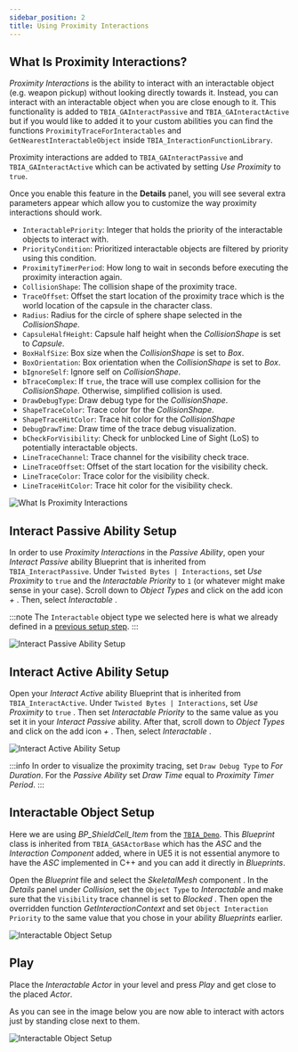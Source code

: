 ```yaml
---
sidebar_position: 2
title: Using Proximity Interactions
---
```


## What Is Proximity Interactions?

*Proximity Interactions* is the ability to interact with an interactable object (e.g. weapon pickup) without looking directly towards it. Instead,
you can interact with an interactable object when you are close enough to it. This functionality is added to `TBIA_GAInteractPassive` and
`TBIA_GAInteractActive` but if you would like to added it to your custom abilities you can find the functions
`ProximityTraceForInteractables` and `GetNearestInteractableObject` inside `TBIA_InteractionFunctionLibrary`.

Proximity interactions are added to `TBIA_GAInteractPassive` and `TBIA_GAInteractActive` which can be activated by setting *Use Proximity* to `true`.

Once you enable this feature in the **Details** panel, you will see several extra parameters appear which allow you to
customize the way proximity interactions should work.

 * `InteractablePriority`: Integer that holds the priority of the interactable objects to interact with.
 * `PriorityCondition`: Prioritized interactable objects are filtered by priority using this condition.
 * `ProximityTimerPeriod`: How long to wait in seconds before executing the proximity interaction again.
 * `CollisionShape`: The collision shape of the proximity trace.
 * `TraceOffset`: Offset the start location of the proximity trace which is the world location of the capsule in the character class.
 * `Radius`: Radius for the circle of sphere shape selected in the *CollisionShape*.
 * `CapsuleHalfHeight`: Capsule half height when the *CollisionShape* is set to *Capsule*.
 * `BoxHalfSize`: Box size when the *CollisionShape* is set to *Box*.
 * `BoxOrientation`: Box orientation when the *CollisionShape* is set to *Box*.
 * `bIgnoreSelf`: Ignore self on *CollisionShape*.
 * `bTraceComplex`: If `true`, the trace will use complex collision for the *CollisionShape*. Otherwise, simplified collision is used.
 * `DrawDebugType`: Draw debug type for the *CollisionShape*. 
 * `ShapeTraceColor`: Trace color for the *CollisionShape*.
 * `ShapeTraceHitColor`: Trace hit color for the *CollisionShape*
 * `DebugDrawTime`: Draw time of the trace debug visualization.
 * `bCheckForVisibility`: Check for unblocked Line of Sight (LoS) to potentially interactable objects.
 * `LineTraceChannel`: Trace channel for the visibility check trace.
 * `LineTraceOffset`: Offset of the start location for the visibility check.
 * `LineTraceColor`: Trace color for the visibility check. 
 * `LineTraceHitColor`: Trace hit color for the visibility check. 

![What Is Proximity Interactions](_static/img/proximity/01_proximity_logic.png)

## Interact Passive Ability Setup

In order to use *Proximity Interactions* in the *Passive Ability*, open your *Interact Passive* ability Blueprint that is inherited from `TBIA_InteractPassive`.
Under `Twisted Bytes | Interactions`, set *Use Proximity* to `true` <Step text="1"/> and the *Interactable Priority* to `1` <Step text="2"/>
(or whatever might make sense in your case). Scroll down to *Object Types* and click on the add icon *+* <Step text="3"/>.
Then, select *Interactable* <Step text="4"/>.

:::note
The `Interactable` object type we selected here is what we already defined in a [previous setup step](/docs/getting-started/migration-guide#collision-settings).
:::

![Interact Passive Ability Setup](_static/img/proximity/02_passive_setup.png)

## Interact Active Ability Setup

Open your *Interact Active* ability Blueprint that is inherited from `TBIA_InteractActive`. Under `Twisted Bytes | Interactions`, set *Use Proximity*
to `true` <Step text="1"/>. Then set *Interactable Priority* <Step text="1"/> to the same value as you set it in your *Interact Passive* ability.
After that, scroll down to *Object Types* and click on the add icon *+* <Step text="3"/>. Then, select *Interactable* <Step text="4"/>.

![Interact Active Ability Setup](_static/img/proximity/03_active_setup.png)

:::info
In order to visualize the proximity tracing, set `Draw Debug Type` to *For Duration*. For the *Passive Ability* set *Draw Time* equal to *Proximity Timer Period*.
:::

## Interactable Object Setup

Here we are using *BP_ShieldCell_Item* from the [`TBIA_Demo`](https://static.twistedbytes.net/downloads/7a42299c-6047-e1e8-5b98-c16ab1868b89/TBIA%20Demo%20Project/).
This *Blueprint* class is inherited from `TBIA_GASActorBase` which has the *ASC* and the *Interaction Component* added, where in UE5 it is not essential anymore
to have the *ASC* implemented in C++ and you can add it directly in *Blueprints*.

Open the *Blueprint* file and select the *SkeletalMesh* component <Step text="1"/>. In the *Details* panel under *Collision*, set the `Object Type`
to *Interactable* <Step text="2"/> and make sure that the `Visibility` trace channel is set to *Blocked* <Step text="3"/>.
Then open the overridden function *GetInteractionContext* and set `Object Interaction Priority` <Step text="4"/> to the same value that you chose in
your ability *Blueprints* earlier.

![Interactable Object Setup](_static/img/proximity/04_object_setup.png)

## Play

Place the *Interactable Actor* in your level and press *Play* and get close to the placed *Actor*.

As you can see in the image below you are now able to interact with actors just by standing close next to them.

![Interactable Object Setup](_static/img/proximity/05_play.png)
